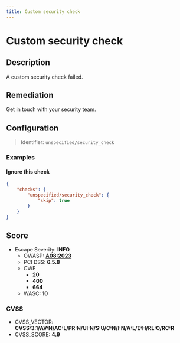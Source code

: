 ```yaml
---
title: Custom security check
---
```


# Custom security check

## Description

A custom security check failed.


## Remediation

Get in touch with your security team.



## Configuration

> Identifier: `unspecified/security_check`



### Examples



#### Ignore this check

```json
{
    "checks": {
        "unspecified/security_check": {
            "skip": true
        }
    }
}
```




## Score

- Escape Severity: **<span className="info-severityom">INFO</span>**
  - OWASP: **[A08:2023](https://github.com/OWASP/API-Security/blob/master/editions/2023/en/0xa8-lack-of-protection-from-automated-threats.md)**
  - PCI DSS: **6.5.8**
  - CWE
    - **20**
    - **400**
    - **664**
  - WASC: **10**
  
  

### CVSS

- CVSS_VECTOR: **CVSS:3.1/AV:N/AC:L/PR:N/UI:N/S:U/C:N/I:N/A:L/E:H/RL:O/RC:R**
- CVSS_SCORE: **4.9**

